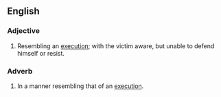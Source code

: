 ==English==

===Adjective===
{{en-adj|head=[[execution]] [[style]]|-}}

# {{context|idiomatic|of a murder}} Resembling an [[execution]]; with the victim aware, but unable to defend himself or resist.

===Adverb===
{{en-adv|head=[[execution]] [[style]]|-}}

# {{context|idiomatic|of murdering}} In a manner resembling that of an [[execution]].